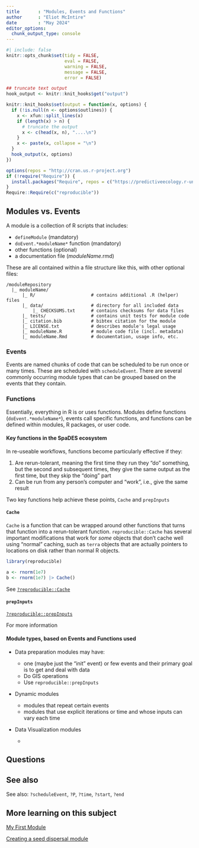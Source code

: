 ```yaml
---
title       : "Modules, Events and Functions"
author      : "Eliot McIntire"
date        : "May 2024"
editor_options:
  chunk_output_type: console
---
```


```r
#| include: false
knitr::opts_chunk$set(tidy = FALSE, 
                      eval = FALSE,
                      warning = FALSE, 
                      message = FALSE, 
                      error = FALSE)

## truncate text output
hook_output <- knitr::knit_hooks$get("output")

knitr::knit_hooks$set(output = function(x, options) {
  if (!is.null(n <- options$outlines)) {
    x <- xfun::split_lines(x)
    if (length(x) > n) {
      # truncate the output
      x <- c(head(x, n), "....\n")
    }
    x <- paste(x, collapse = "\n")
  }
  hook_output(x, options)
})

options(repos = "http://cran.us.r-project.org")
if (!require("Require")) {
  install.packages("Require", repos = c("https://predictiveecology.r-universe.dev", getOption("repos")))
}
Require::Require(c("reproducible"))

```

## Modules vs. Events

A module is a collection of R scripts that includes:

- `defineModule`  (mandatory)
- `doEvent.*moduleName*` function (mandatory)
- other functions (optional)
- a documentation file (*moduleName*.rmd)

These are all contained within a file structure like this, with other optional files:
```
/moduleRepository
  |_ moduleName/
      |_ R/                     # contains additional .R (helper) files
      |_ data/                  # directory for all included data
          |_ CHECKSUMS.txt      # contains checksums for data files
      |_ tests/                 # contains unit tests for module code
      |_ citation.bib           # bibtex citation for the module
      |_ LICENSE.txt            # describes module's legal usage
      |_ moduleName.R           # module code file (incl. metadata)
      |_ moduleName.Rmd         # documentation, usage info, etc.
```

### Events

Events are named chunks of code that can be scheduled to be run once or many times. These are scheduled with `scheduleEvent`. There are several commonly occurring module types that can be grouped based on the events that they contain.

### Functions

Essentially, everything in R is or uses functions. Modules define functions (`doEvent.*moduleName*`), events call specific functions, and functions can be defined within modules, R packages, or user code.

#### Key functions in the SpaDES ecosystem

In re-useable workflows, functions become particularly effective if they:

1. Are rerun-tolerant, meaning the first time they run they "do" something, but the second and subsequent times, they give the same output as the first time, but they skip the "doing" part
2. Can be run from any person's computer and "work", i.e., give the same result

Two key functions help achieve these points, `Cache` and `prepInputs`

#### `Cache`

`Cache` is a function that can be wrapped around other functions that turns that function into a rerun-tolerant function. `reproducible::Cache` has several important modifications that work for *some* objects that don't cache well using "normal" caching, such as `terra` objects that are actually pointers to locations on disk rather than normal R objects.

```r
library(reproducible)

a <- rnorm(1e7)
b <- rnorm(1e7) |> Cache()

```
See [`?reproducible::Cache`](https://reproducible.predictiveecology.org/reference/Cache.html)

#### `prepInputs`

[`?reproducible::prepInputs`](https://reproducible.predictiveecology.org/reference/prepInputs.html)



For more information



#### Module types, based on Events and Functions used

- Data preparation modules may have:

    - one (maybe just the "init" event) or few events and their primary goal is to get and deal with data
    - Do GIS operations
    - Use `reproducible::prepInputs`
    
- Dynamic modules

    - modules that repeat certain events
    - modules that use explicit iterations or time and whose inputs can vary each time

- Data Visualization modules

    - 



## Questions


## See also

See also: `?scheduleEvent`, `?P`, `?time`, `?start`, `?end`

## More learning on this subject

[My First Module](https://spades-workshops.predictiveecology.org/articlesMay2018/MyFirstModule.html)

[Creating a seed dispersal module](https://spades-workshops.predictiveecology.org/articles/02c-Convert_R_code_to_SpaDES_module.html)

